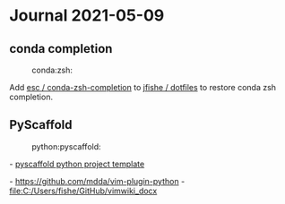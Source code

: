 = Journal 2021-05-09 =

== conda completion ==
:conda:zsh:

Add [[https://github.com/esc/conda-zsh-completion| esc / conda-zsh-completion]] to [[https://github.com/jfishe/dotfiles|jfishe / dotfiles]] to restore conda zsh completion.

== PyScaffold ==
:python:pyscaffold:

- [[https://pyscaffold.org/en/latest/api/modules.html#pyscaffold|pyscaffold python project template]]

{{{ yaml
name: pyscaffold-pyproject
channels:
  - conda-forge
  - defaults
dependencies:
  - python <3.10
  - pyscaffold
  - tox
  - virtualenv ==20.4.4 # python -m pip install 'build[virtualenv]' fails.
  - pytest
  - pytest-cov
  - sphinx
  - pip:
    - pyscaffoldext-dsproject
    - pyscaffoldext-pyproject
}}}

- https://github.com/mdda/vim-plugin-python
- [[file:C:/Users/fishe/GitHub/vimwiki_docx]]
